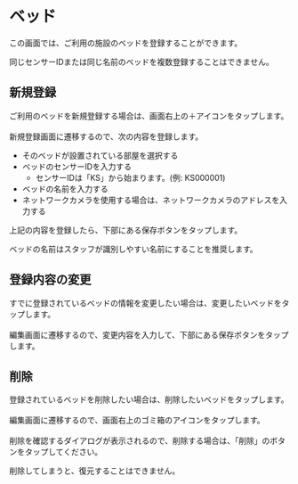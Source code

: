 # ベッド

この画面では、ご利用の施設のベッドを登録することができます。

<Warning>同じセンサーIDまたは同じ名前のベッドを複数登録することはできません。</Warning>

## 新規登録

ご利用のベッドを新規登録する場合は、画面右上の＋アイコンをタップします。<br></br>
新規登録画面に遷移するので、次の内容を登録します。

- そのベッドが設置されている部屋を選択する
- ベッドのセンサーIDを入力する
    - センサーIDは「KS」から始まります。(例: KS000001)
- ベッドの名前を入力する
- ネットワークカメラを使用する場合は、ネットワークカメラのアドレスを入力する

上記の内容を登録したら、下部にある保存ボタンをタップします。

<Info>ベッドの名前はスタッフが識別しやすい名前にすることを推奨します。</Info>

## 登録内容の変更

すでに登録されているベッドの情報を変更したい場合は、変更したいベッドをタップします。<br></br>
編集画面に遷移するので、変更内容を入力して、下部にある保存ボタンをタップします。

## 削除

登録されているベッドを削除したい場合は、削除したいベッドをタップします。<br></br>
編集画面に遷移するので、画面右上のゴミ箱のアイコンをタップします。<br></br>
削除を確認するダイアログが表示されるので、削除する場合は、「削除」のボタンをタップしてください。

<Error>削除してしまうと、復元することはできません。</Error>

